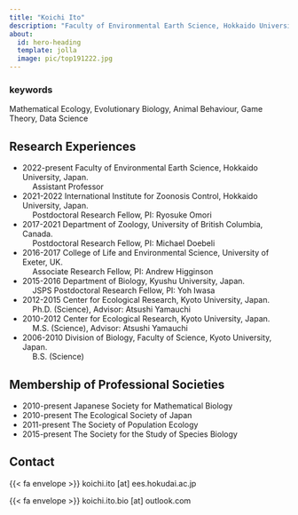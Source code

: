 ```yaml
---
title: "Koichi Ito"
description: "Faculty of Environmental Earth Science, Hokkaido University, Assisitant Professor"
about:
  id: hero-heading
  template: jolla
  image: pic/top191222.jpg
---
```



:::{#hero-heading}
### keywords
Mathematical Ecology, Evolutionary Biology, Animal Behaviour, Game Theory, Data Science
:::

## Research Experiences
- 2022-present Faculty of Environmental Earth Science, Hokkaido University, Japan.<br/>&emsp; Assistant Professor
- 2021-2022 International Institute for Zoonosis Control, Hokkaido University, Japan.<br/>&emsp; Postdoctoral Research Fellow, PI: Ryosuke Omori 
- 2017-2021 Department of Zoology, University of British Columbia, Canada.<br/>&emsp; Postdoctoral Research Fellow, PI: Michael Doebeli
- 2016-2017 College of Life and Environmental Science, University of Exeter, UK.<br/>&emsp; Associate Research Fellow, PI: Andrew Higginson
- 2015-2016 Department of Biology, Kyushu University, Japan.<br/>&emsp; JSPS Postdoctoral Research Fellow, PI: Yoh Iwasa
- 2012-2015 Center for Ecological Research, Kyoto University, Japan.<br/>&emsp; Ph.D. (Science), Advisor: Atsushi Yamauchi
- 2010-2012 Center for Ecological Research, Kyoto University, Japan.<br/>&emsp; M.S. (Science), Advisor: Atsushi Yamauchi
- 2006-2010 Division of Biology, Faculty of Science, Kyoto University, Japan.<br/>&emsp; B.S. (Science)

## Membership of Professional Societies
- 2010-present Japanese Society for Mathematical Biology
- 2010-present The Ecological Society of Japan
- 2011-present The Society of Population Ecology
- 2015-present The Society for the Study of Species Biology

## Contact
{{< fa envelope >}} koichi.ito [at] ees.hokudai.ac.jp

{{< fa envelope >}} koichi.ito.bio [at] outlook.com
